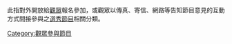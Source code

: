 此指對外開放給[[觀眾|觀眾]]報名參加，或觀眾以傳真、寄信、網路等告知節目意見的互動方式間接參與之[[選秀節目|選秀節目]]相關分類。
[[Category:觀眾參與節目|Category:觀眾參與節目]]
